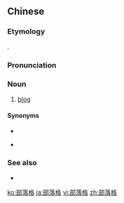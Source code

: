 ==Chinese==
{{zh-forms|type=21|lit=grid of (interconnected) tribes}}

===Etymology===
{{zh-psm|blog}}.

===Pronunciation===
{{zh-pron
|m=bùluògé
|c=bou6 lok6 gaak3
|md=buô-lŏk-gák
|cat=n
}}

===Noun===
{{zh-noun}}

# {{lb|zh|chiefly|Taiwan}} [[blog]]

====Synonyms====
* {{zh-l|網誌}}
* {{qualifier|Mainland China}} {{zh-l|博客}}

===See also===
* {{zh-l|部落客}}

{{zh-cat|Internet}}

[[ko:部落格]]
[[ja:部落格]]
[[vi:部落格]]
[[zh:部落格]]